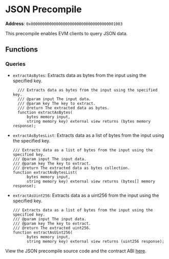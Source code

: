 
# JSON Precompile

**Address**: `0x0000000000000000000000000000000000001003`

This precompile enables EVM clients to query JSON data.

## Functions

### Queries

- `extractAsBytes`: Extracts data as bytes from the input using the specified
  key.

  ```solidity copy
    /// Extracts data as bytes from the input using the specified key.
    /// @param input The input data.
    /// @param key The key to extract.
    /// @return The extracted data as bytes.
    function extractAsBytes(
        bytes memory input,
        string memory key) external view returns (bytes memory response);
  ```

- `extractAsBytesList`: Extracts data as a list of bytes from the input using
  the specified key.

  ```solidity copy
  /// Extracts data as a list of bytes from the input using the specified key.
  /// @param input The input data.
  /// @param key The key to extract.
  /// @return The extracted data as bytes collection.
  function extractAsBytesList(
        bytes memory input,
        string memory key) external view returns (bytes[] memory response);
  ```

- `extractAsUint256`: Extracts data as a uint256 from the input using the
  specified key.
  ```solidity copy
  /// Extracts data as a list of bytes from the input using the specified key.
  /// @param input The input data.
  /// @param key The key to extract.
  /// @return The extracted uint256.
  function extractAsUint256(
        bytes memory input,
        string memory key) external view returns (uint256 response);
  ```

<Callout type="info">View the JSON precompile source code and the contract ABI [here](https://github.com/sei-protocol/sei-chain/tree/main/precompiles/json).</Callout>
